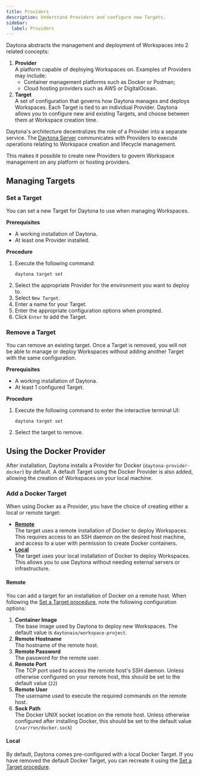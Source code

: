 ```yaml
---
title: Providers
description: Understand Providers and configure new Targets.
sidebar:
  label: Providers
---
```


Daytona abstracts the management and deployment of Workspaces into 2 related concepts:

1.  __Provider__  
    A platform capable of deploying Workspaces on.
    Examples of Providers may include:
    *   Container management platforms such as Docker or Podman;
    *   Cloud hosting providers such as AWS or DigitalOcean.
2.  __Target__  
    A set of configuration that governs how Daytona manages and deploys Workspaces.
    Each Target is tied to an individual Provider.
    Daytona allows you to configure new and existing Targets, and choose between them at Workspace creation time.

Daytona's architecture decentralizes the role of a Provider into a separate service.
The [Daytona Server](/reference/server) communicates with Providers to execute operations relating to Workspace creation and lifecycle management.

This makes it possible to create new Providers to govern Workspace management on any platform or hosting providers.

## Managing Targets

### Set a Target
You can set a new Target for Daytona to use when managing Workspaces.

__Prerequisites__
*   A working installation of Daytona.
*   At least one Provider installed.

__Procedure__
1.  Execute the following command:
    ```shell
    daytona target set
    ```
2.  Select the appropriate Provider for the environment you want to deploy to.
3.  Select `New Target`.
4.  Enter a name for your Target.
5.  Enter the appropriate configuration options when prompted.
6.  Click `Enter` to add the Target.

### Remove a Target
You can remove an existing target.
Once a Target is removed, you will not be able to manage or deploy Workspaces without adding another Target with the same configuration.

__Prerequisites__
*   A working installation of Daytona.
*   At least 1 configured Target.

__Procedure__
1.  Execute the following command to enter the interactive terminal UI:
    ```shell
    daytona target set
    ```
2.  Select the target to remove.

## Using the Docker Provider
After installation, Daytona installs a Provider for Docker (`daytona-provider-docker`) by default.
A default Target using the Docker Provider is also added, allowing the creation of Workspaces on your local machine.

### Add a Docker Target
When using Docker as a Provider, you have the choice of creating either a local or remote target:

*   __[Remote](#remote)__  
    The target uses a remote installation of Docker to deploy Workspaces.
    This requires access to an SSH daemon on the desired host machine, and access to a user with permission to create Docker containers.
*   __[Local](#local)__  
    The target uses your local installation of Docker to deploy Workspaces.
    This allows you to use Daytona without needing external servers or infrastructure.

#### Remote
You can add a target for an installation of Docker on a remote host.
When following the [Set a Target procedure](#set-a-target), note the following configuration options:

1.  __Container Image__  
    The base image used by Daytona to deploy new Workspaces.
    The default value is `daytonaio/workspace-project`.
2.  __Remote Hostname__  
    The hostname of the remote host.
3.  __Remote Password__  
    The password for the remote user.
4.  __Remote Port__  
    The TCP port used to access the remote host's SSH daemon.
    Unless otherwise configured on your remote host, this should be set to the default value (`22`)
5.  __Remote User__  
    The username used to execute the required commands on the remote host.
6.  __Sock Path__  
    The Docker UNIX socket location on the remote host.
    Unless otherwise configured after installing Docker, this should be set to the default value (`/var/run/docker.sock`)

#### Local
By default, Daytona comes pre-configured with a local Docker Target.
If you have removed the default Docker Target, you can recreate it using the [Set a Target procedure](#set-a-target).
